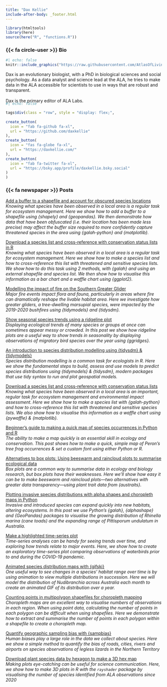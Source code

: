 ```yaml
---
title: "Dax Kellie"
include-after-body: _footer.html
---
```


```r
library(htmltools)
library(here)
source(here("R", "functions.R"))
```

### {{< fa circle-user >}} Bio 

:::{.bio-row}
:::{.bio-column-right}

```r
#| echo: false
knitr::include_graphics("https://raw.githubusercontent.com/AtlasOfLivingAustralia/ala-labs/main/images/people/dax.jpg")
```
:::

:::{.bio-column-left}
Dax is an evolutionary biologist, with a PhD in biological sciences and social psychology. As a data analyst and science lead at the ALA, he tries to make data in the ALA accessible for scientists to use in ways that are robust and transparent. <br><br>
Dax is the primary editor of ALA Labs.

:::
:::

:::{.column-body style="margin-top:-20px;"}

```r
#| echo: false

tags$div(class = "row", style = "display: flex;",
         
create_button(
  icon = "fab fa-github fa-xl",
  url = "https://github.com/daxkellie"
),
create_button(
  icon = "fas fa-globe fa-xl",
  url = "https://daxkellie.com/"
),
create_button(
  icon = "fab fa-twitter fa-xl",
  url = "https://bsky.app/profile/daxkellie.bsky.social"
)
)
```

:::

### {{< fa newspaper >}} Posts 

[Add a buffer to a shapefile and account for obscured species locations](https://labs.ala.org.au/posts/2025-08-26_adding-buffers-in-python/)<br>
*Knowing what species have been observed in a local area is a regular task for ecosystem management. Here we show how to add a buffer to a shapefile using {shapely} and {geopandas}. We then demonstrate how data that have been obfuscated (i.e. their location has been made less precise) may affect the buffer size required to more confidently capture threatened species in the area using {galah-python} and {matplotlib}.*

[Download a species list and cross-reference with conservation status lists in R](https://labs.ala.org.au/posts/2024-02-12_species-lists/)<br>
*Knowing what species have been observed in a local area is a regular task for ecosystem management. Here we show how to make a species list and how to cross-reference this list with threatened and sensitive species lists. We show how to do this task using 2 methods, with {galah} and using an external shapefile and species list. We then show how to visualise this information as a bar chart and a waffle chart using {ggplot2}.*

[Modelling the impact of fire on the Southern Greater Glider](https://labs.ala.org.au/posts/2025-04-02_greater-gliders/)<br>
*Major fire events impact flora and fauna, particularly in areas where fire can dramatically reshape the livable habitat area. Here we investigate how greater gliders, a tree-dwelling marsupial species, were impacted by the 2019-2020 bushfires using {tidymodels} and {tidysdm}.*

[Show seasonal species trends using a ridgeline plot](https://labs.ala.org.au/posts/2024-05-10_ridgeline-plots/)<br>
*Displaying ecological trends of many species or groups at once can sometimes appear messy or crowded. In this post we show how ridgeline plots are a useful way to show trends in seasonality by displaying observations of migratory bird species over the year using {ggridges}.*

[An introduction to species distribution modelling using {tidysdm} & {tidymodels}](https://labs.ala.org.au/posts/2024-04-30_sdm-tidymodels/)<br>
*Species distribution modelling is a common task for ecologists in R. Here we show the fundamental steps to build, assess and use models to predict species distributions using {tidymodels} & {tidysdm}, modern packages that use tidy syntax to run and plot geospatial models.*

[Download a species list and cross-reference with conservation status lists](https://labs.ala.org.au/posts/2024-02-12_species-lists/)<br>
*Knowing what species have been observed in a local area is an important, regular task for ecosystem management and environmental impact assessment. Here we show how to make a species list with {galah-python} and how to cross-reference this list with threatened and sensitive species lists. We also show how to visualise this information as a waffle chart using {pywaffle} & {matplotlib}.*


[Beginner's guide to making a quick map of species occurrences in Python and R](https://labs.ala.org.au/posts/2023-12-18_beginners-guide-make-a-map/)<br>
*The ability to make a map quickly is an essential skill in ecology and conservation. This post shows how to make a quick, simple map of Peron's tree frog occurrences & set a custom font using either Python or R.*

[Alternatives to box plots: Using beeswarm and raincloud plots to summarise ecological data](https://labs.ala.org.au/posts/2023-08-28_alternatives-to-box-plots/l)<br>
*Box plots are a common way to summarise data in ecology and biology research, but box plots have their weaknesses. Here we’ll show how easy it can be to make beeswarm and raincloud plots—two alternatives with greater data transparency—using plant trait data from {austraits}.*

[Plotting invasive species distributions with alpha shapes and choropleth maps in Python](https://labs.ala.org.au/posts/2023-04-28_plotting-invasive-species/post.html)<br>
*Invasive and introduced species can expand quickly into new habitats, altering ecosystems. In this post we use Python's {galah}, {alphashape} and {GeoPandas} packages to visualise the growing distribution of Rhinella marina (cane toads) and the expanding range of Pittisporum undulatum in Australia.*

[Make a highlighted time-series plot](https://labs.ala.org.au/posts/2023-04-03_highlighted-time-series/)<br>
*Time-series analyses can be handy for seeing trends over time, and exploring how trends relate to major events. Here, we show how to create an exploratory time-series plot comparing observations of waterbirds prior to and during the COVID-19 pandemic.*

[Animated species distribution maps with {gifski}](https://labs.ala.org.au/posts/2023-03-14_animated-map/)<br>
*One useful way to see changes in a species' habitat range over time is by using animation to view multiple distributions in succession. Here we will model the distribution of Nudibranchia across Australia each month to create an animated GIF of its distribution over a year.*

[Counting points in multipolygon shapefiles for choropleth mapping](https://labs.ala.org.au/posts/2023-01-12_counting-points-in-shapefiles/)<br>
*Choropleth maps are an excellent way to visualise numbers of observations in each region. When using point data, calculating the number of points in each polygon can be difficult when using shapefiles. Here we demonstrate how to extract and summarise the number of points in each polygon within a shapefile to create a choropleth map.*

[Quantify geographic sampling bias with {sampbias}](https://labs.ala.org.au/posts/2022-07-22_sample-bias/)<br>
*Human biases play a large role in the data we collect about species. Here we show a simple method to quantify the bias of roads, cities, rivers and airports on species observations of legless lizards in the Northern Territory*

[Download plant species data by hexagon to make a 3D hex map](https://labs.ala.org.au/posts/2022-05-17_3d-map/)<br>
*Making plots eye-catching can be useful for science communication. Here, we show how to make 3D plots in R with the `rayshader` package by visualising the number of species identified from ALA observations since 2020*
